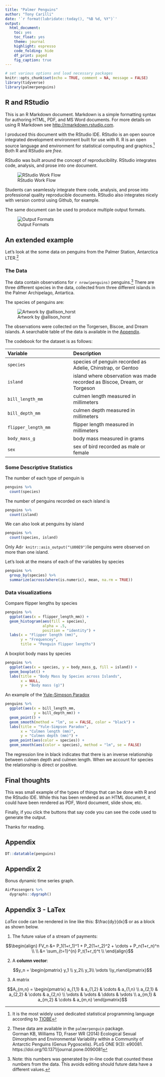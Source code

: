 ```yaml
---
title: "Palmer Penguins"
author: "Tony Carilli"
date: '`r format(lubridate::today(), "%B %d, %Y")`'
output: 
  html_document:
    toc: yes
    toc_float: yes
    theme: journal
    highlight: espresso
    code_folding: hide
    df_print: paged
    fig_caption: true
---
```


```r
# set various options and load necessary packages
knitr::opts_chunk$set(echo = TRUE, comment = NA, message = FALSE)
library(tidyverse)
library(palmerpenguins)
```

## R and RStudio

This is an R Markdown document. Markdown is a simple formatting syntax for authoring HTML, PDF, and MS Word documents. For more details on using R Markdown see <http://rmarkdown.rstudio.com>.

I produced this document with the RStudio IDE.  RStudio is an open source integrated development environment built for use with R. R is an open source language and environment for statistical computing and graphics.^[It is the most widely used dedicated statistical programming language according to [TIOBE](https://www.tiobe.com/tiobe-index/)]  Both R and RStudio are *free*.  

RStudio was built around the concept of reproducibility.  RStudio integrates code, analysis, and prose into one document.  

![RStudio Work Flow](images/r-rmarkdown-workflow-linear.png)

Students can seamlessly integrate there code, analysis, and prose into professional quality reproducible documents.  RStudio also integrates nicely with version control using Github, for example.

The same document can be used to produce multiple output formats.

![Output Formats](images/RMarkdownOutputFormats.png)

## An extended example{.tabset .tabset-fade .tabset-pills}

Let's look at the some data on penguins from the Palmer Station, Antarctica LTER.^[These data are available in the `palmerpenguin` package.  
Gorman KB, Williams TD, Fraser WR (2014) Ecological Sexual Dimorphism and
  Environmental Variability within a Community of Antarctic Penguins (Genus
  Pygoscelis). PLoS ONE 9(3): e90081.
  https://doi.org/10.1371/journal.pone.0090081] 
  
### The Data

The data contain observations for `r nrow(penguins)` penguins.^[Note: this numbers was generated by in-line code that counted these numbers from the data.  This avoids editing should future data have a different values.]  There are three different species in the data, collected from three different islands in the Palmer Archipelago, Antartica.  

The species of penguins are:

![Artwork by @allison_horst](images/lter_penguins.png)

The observations were collected on the Torgersen, Biscoe, and Dream islands. A searchable table of the data is available in the [Appendix]. 

The codebook for the dataset is as follows:

|Variable|Description|
|:--------|:-----------|
|`species`|species of penguin recorded as Adelie, Chinstrap, or Gentoo|
|`island`|island where observation was made recorded as Biscoe, Dream, or Torgeson|
|`bill_length_mm`|culmen length measured in millimeters|
|`bill_depth_mm`|culmen depth measured in millimeters|
|`flipper_length_mm`|flipper length measured in millimeters|
|`body_mass_g`|body mass measured in grams|
|`sex`|sex of bird recorded as male or female|

### Some Descriptive Statistics

The number of each type of penguin is

```r
penguins %>% 
  count(species)
```

The number of penguins recorded on each island is

```r
penguins %>% 
  count(island)
```

We can also look at penguins by island

```r
penguins %>% 
  count(species, island)
```

Only Ad`r knitr::asis_output("\U00E9")`lie penguins were observed on more than one island.

Let's look at the means of each of the variables by species

```r
penguins %>% 
  group_by(species) %>% 
  summarize(across(where(is.numeric), mean, na.rm = TRUE))
```

### Data visualizations

Compare flipper lengths by species

```r
penguins %>% 
  ggplot(aes(x = flipper_length_mm)) + 
  geom_histogram(aes(fill = species), 
                 alpha = .5,
                 position = "identity") + 
  labs(x = "Flipper length (mm)",
       y = "Frequencey",
       title = "Penguin flipper lengths")
```

A boxplot body mass by species

```r
penguins %>% 
  ggplot(aes(x = species, y = body_mass_g, fill = island)) + 
  geom_boxplot() +
  labs(title = "Body Mass by Species across Islands",
       x = NULL,
       y = "Body mass (g)")
```


An example of the [Yule-Simpson Paradox](https://en.wikipedia.org/wiki/Simpson%27s_paradox)

```r
penguins %>% 
  ggplot(aes(x = bill_length_mm,
             y = bill_depth_mm)) + 
  geom_point() + 
  geom_smooth(method = "lm", se = FALSE, color = "black") + 
  labs(title = "Yule-Simpson Paradox",
       x = "Culmen length (mm)",
       y = "Culmen depth (mm)") + 
  geom_point(aes(color = species)) + 
  geom_smooth(aes(color = species), method = "lm", se = FALSE)
```

The regression line in black indicates that there is an inverse relationship between culmen depth and culmen length. When we account for species the relationship is direct or positive.  


## Final thoughts

This was small example of the types of things that can be done with R and the RStudio IDE. While this has been rendered as an HTML document, it could have been rendered as PDF, Word document, slide show, etc.  

Finally, if you click the buttons that say code you can see the code used to generate the output.  

Thanks for reading. 


## Appendix

```r
DT::datatable(penguins)
```


## Appendix 2

Bonus dynamic time series graph.

```r
AirPassengers %>% 
  dygraphs::dygraph()
```

## Appendix 3 - LaTex

*LaTex* code can be rendered in line like this: $\frac{dy}{dx}$ or as a block as shown below.

(@) The future value of a stream of payments:

$$\begin{align}
FV_n &= P_1(1+r_1)^1 + P_2(1+r_2)^2 + \cdots + P_n(1+r_n)^n \\
\\
&= \sum_{t=1}^{n} P_t(1+r_t)^t \\
\end{align}$$

(@) A **column vector**:

$$y_n = \begin{pmatrix} y_1 \\ y_2\\ y_3\\ \vdots \\y_n\end{pmatrix}$$

(@) A matrix

 $$A_{m,n} = \begin{pmatrix}  a_{1,1} & a_{1,2} & \cdots & a_{1,n} \\ a_{2,1} &  a_{2,2} & \cdots &  a_{2,n} \\   \vdots  & \vdots  & \ddots & \vdots  \\ a_{m,1} & a_{m,2} & \cdots & a_{m,n}  \end{pmatrix}$$